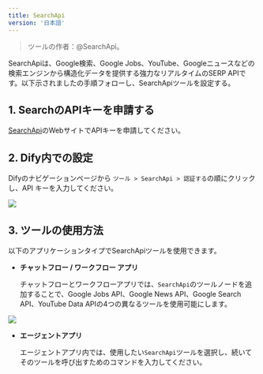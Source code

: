 ```yaml
---
title: SearchApi
version: '日本語'
---
```


> ツールの作者：@SearchApi。

SearchApiは、Google検索、Google Jobs、YouTube、Googleニュースなどの検索エンジンから構造化データを提供する強力なリアルタイムのSERP APIです。以下示されましたの手順フォローし、SearchApiツールを設定する。

## 1. SearchのAPIキーを申請する

[SearchApi](https://www.searchapi.io/)のWebサイトでAPIキーを申請してください。

## 2. Dify内での設定

Difyのナビゲーションページから `ツール > SearchApi > 認証する`の順にクリックし、API キーを入力してください。

![](../../../../ja-jp/img/tool-searchapi.png)

## 3. ツールの使用方法

以下のアプリケーションタイプでSearchApiツールを使用できます。

* **チャットフロー / ワークフロー アプリ**

    チャットフローとワークフローアプリでは、`SearchApi`のツールノードを追加することで、Google Jobs API、Google News API、Google Search API、YouTube Data APIの4つの異なるツールを使用可能にします。

![](../../../../ja-jp/img/tool-searchapi-flow.png)

* **エージェントアプリ**

    エージェントアプリ内では、使用したい`SearchApi`ツールを選択し、続いてそのツールを呼び出すためのコマンドを入力してください。
